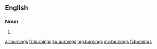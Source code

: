 ==English==

===Noun===
{{head|en|plural}}

# {{plural of|burning|lang=en}}

[[ar:burnings]]
[[fr:burnings]]
[[ku:burnings]]
[[mg:burnings]]
[[my:burnings]]
[[fi:burnings]]